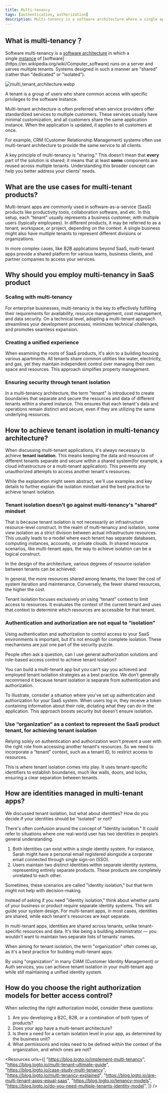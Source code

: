 ```yaml
---
title: Multi-tenancy
tags: [authentication, authorization]
description: Multi-tenancy is a software architecture where a single application instance serves multiple customers (tenants), keeping their data isolated and secure. It’s common in cloud computing and SaaS to optimize resources and simplify maintenance.
---
```


## What is multi-tenancy？

Software multi-tenancy is a [software architecture](https://en.wikipedia.org/wiki/Software_architecture) in which a single [instance](https://en.wikipedia.org/wiki/Instance_(computer_science)) of [software](https://en.wikipedia.org/wiki/Computer_software) runs on a server and serves multiple tenants. Systems designed in such a manner are "shared" (rather than "dedicated" or "isolated").

![multi_tenant_architecture.webp](https://uploads.strapi.logto.io/multi_tenant_architecture_600f47afe8.webp)

A tenant is a group of users who share common access with specific privileges to the software instance.

Multi-tenant architecture is often preferred when service providers offer standardized services to multiple customers. These services usually have minimal customization, and all customers share the same application instance. When the application is updated, it applies to all customers at once.

For example, CRM (Customer Relationship Management) systems often use multi-tenant architecture to provide the same service to all clients.

A key principle of multi-tenancy is "sharing." This doesn’t mean that **every** part of the solution is shared; it means that at least **some** components are reused across multiple tenants. Understanding this broader concept can help you better address your clients' needs.

## What are the use cases for multi-tenant products?

Multi-tenant apps are commonly used in software-as-a-service (SaaS) products like productivity tools, collaboration software, and etc. In this setup, each “tenant” usually represents a business customer, with multiple users (typically employees). In different products, it may be referred to as a tenant, workspace, or project, depending on the context. A single business might also have multiple tenants to represent different divisions or organizations.

In more complex cases, like B2B applications beyond SaaS, multi-tenant apps provide a shared platform for various teams, business clients, and partner companies to access your services.

## Why should you employ multi-tenancy in SaaS product

### Scaling with multi-tenancy

For enterprise businesses, multi-tenancy is the key to effectively fulfilling their requirements for availability, resource management, cost management, and data security. On a technical level, adopting a multi-tenant approach streamlines your development processes, minimizes technical challenges, and promotes seamless expansion.

### Creating a unified experience

When examining the roots of SaaS products, it's akin to a building housing various apartments. All tenants share common utilities like water, electricity, and gas, yet they maintain independent control over managing their own space and resources. This approach simplifies property management.

### Ensuring security through tenant isolation

In a multi-tenancy architecture, the term "tenant" is introduced to create boundaries that separate and secure the resources and data of different tenants within a shared instance. This ensures that each tenant's data and operations remain distinct and secure, even if they are utilizing the same underlying resources.

## How to achieve tenant isolation in multi-tenancy architecture?

When discussing multi-tenant applications, it's always necessary to achieve **tenant isolation**. This means keeping the data and resources of different tenants separate and secure within a shared system(for example, a cloud infrastructure or a multi-tenant application). This prevents any unauthorized attempts to access another tenant's resources.

While the explanation might seem abstract, we'll use examples and key details to further explain the isolation mindset and the best practice to achieve tenant isolation.

### Tenant isolation doesn't go against multi-tenancy's "shared" mindset

That is because tenant isolation is not necessarily an infrastructure resource-level construct. In the realm of multi-tenancy and isolation, some view isolation as a strict division between actual infrastructure resources. This usually leads to a model where each tenant has separate databases, computing instances, accounts, or private clouds. In shared resource scenarios, like multi-tenant apps, the way to achieve isolation can be a logical construct.

In the design of the architecture, various degrees of resource isolation between tenants can be achieved:

In general, the more resources shared among tenants, the lower the cost of system iteration and maintenance. Conversely, the fewer shared resources, the higher the cost.

Tenant isolation focuses exclusively on using “tenant” context to limit access to resources. It evaluates the context of the current tenant and uses that context to determine which resources are accessible for that tenant.

### Authentication and authorization are not equal to “isolation”

Using authentication and authorization to control access to your SaaS environments is important, but it's not enough for complete isolation. These mechanisms are just one part of the security puzzle.

People often ask a question, can I use general authorization solutions and role-based access control to achieve tenant isolation?

You can build a multi-tenant app but you can’t say you achieved and employed tenant isolation strategies as a best practice. We don’t generally recommend it because tenant isolation is separate from authentication and authorization.

To illustrate, consider a situation where you've set up authentication and authorization for your SaaS system. When users log in, they receive a token containing information about their role, dictating what they can do in the application. This approach boosts security but doesn't ensure isolation.

### Use “organization” as a context to represent the SaaS product tenant, for achieving tenant isolation

Relying solely on authentication and authorization won't prevent a user with the right role from accessing another tenant's resources. So we need to incorporate a “tenant” context, such as a tenant ID, to restrict access to resources.

This is where tenant isolation comes into play. It uses tenant-specific identifiers to establish boundaries, much like walls, doors, and locks, ensuring a clear separation between tenants.

## How are identities managed in multi-tenant apps?

We discussed tenant isolation, but what about identities? How do you decide if your identities should be “isolated” or not?

There's often confusion around the concept of "Identity isolation." It could refer to situations where one real-world user has two identities in people’s general understanding.

1. Both identities can exist within a single identity system. For instance, Sarah might have a personal email registered alongside a corporate email connected through single sign-on (SSO).
2. Users maintain two distinct identities within separate identity systems, representing entirely separate products. These products are completely unrelated to each other.

Sometimes, these scenarios are called "identity isolation," but that term might not help with decision-making.

Instead of asking if you need "identity isolation," think about whether parts of your business or product require separate identity systems. This will guide your system design. For multi-tenant apps, in most cases, identities are shared, while each tenant's resources are kept separate.

In multi-tenant apps, identities are shared across tenants, unlike tenant-specific resources and data. It's like being a building administrator — you wouldn’t want to maintain two separate lists of tenants' names.

When aiming for tenant isolation, the term "organization" often comes up, as it's a best practice for building multi-tenant apps.



By using "organization" in many CIAM (Customer Identity Management) or Auth services, you can achieve tenant isolation in your multi-tenant app while still maintaining a unified identity system.

## How do you choose the right authorization models for better access control?

When selecting the right authorization model, consider these questions:

1. Are you developing a B2C, B2B, or a combination of both types of products?
2. Does your app have a multi-tenant architecture?
3. Is there a need for a certain isolation level in your app, as determined by the business unit?
4. What permissions and roles need to be defined within the context of the organization, and which ones are not?

<Resources
  urls={[
    "https://blog.logto.io/implement-multi-tenancy",
    "https://blog.logto.io/multi-tenant-ultimate-guide",
    "https://blog.logto.io/case-study-multi-tenancy",
    "https://blog.logto.io/multi-tenancy-explained",
    "https://blog.logto.io/are-multi-tenant-apps-equal-saas",
    "https://blog.logto.io/tenancy-models",
    "https://blog.logto.io/do-you-need-multiple-tenants-identity-model",
  ]}
/>
